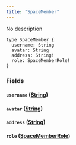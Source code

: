 ```yaml
---
title: "SpaceMember"
---
```


No description

```
type SpaceMember {
  username: String
  avatar: String
  address: String!
  role: SpaceMemberRole!
}

```

### Fields[](#fields "Direct link to heading")

#### `username` ([String](/developer/graphql-api/references/scalars/string))[](#username-string "Direct link to heading")

#### `avatar` ([String](/developer/graphql-api/references/scalars/string))[](#avatar-string "Direct link to heading")

#### `address` ([String](/developer/graphql-api/references/scalars/string))[](#address-string "Direct link to heading")

#### `role` ([SpaceMemberRole](/developer/graphql-api/references/enums/space-member-role))[](#role-spacememberrole "Direct link to heading")